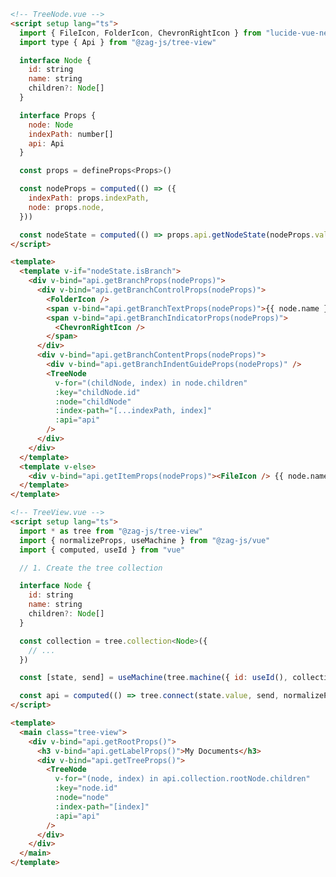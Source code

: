```html
<!-- TreeNode.vue -->
<script setup lang="ts">
  import { FileIcon, FolderIcon, ChevronRightIcon } from "lucide-vue-next"
  import type { Api } from "@zag-js/tree-view"

  interface Node {
    id: string
    name: string
    children?: Node[]
  }

  interface Props {
    node: Node
    indexPath: number[]
    api: Api
  }

  const props = defineProps<Props>()

  const nodeProps = computed(() => ({
    indexPath: props.indexPath,
    node: props.node,
  }))

  const nodeState = computed(() => props.api.getNodeState(nodeProps.value))
</script>

<template>
  <template v-if="nodeState.isBranch">
    <div v-bind="api.getBranchProps(nodeProps)">
      <div v-bind="api.getBranchControlProps(nodeProps)">
        <FolderIcon />
        <span v-bind="api.getBranchTextProps(nodeProps)">{{ node.name }}</span>
        <span v-bind="api.getBranchIndicatorProps(nodeProps)">
          <ChevronRightIcon />
        </span>
      </div>
      <div v-bind="api.getBranchContentProps(nodeProps)">
        <div v-bind="api.getBranchIndentGuideProps(nodeProps)" />
        <TreeNode
          v-for="(childNode, index) in node.children"
          :key="childNode.id"
          :node="childNode"
          :index-path="[...indexPath, index]"
          :api="api"
        />
      </div>
    </div>
  </template>
  <template v-else>
    <div v-bind="api.getItemProps(nodeProps)"><FileIcon /> {{ node.name }}</div>
  </template>
</template>
```

```html
<!-- TreeView.vue -->
<script setup lang="ts">
  import * as tree from "@zag-js/tree-view"
  import { normalizeProps, useMachine } from "@zag-js/vue"
  import { computed, useId } from "vue"

  // 1. Create the tree collection

  interface Node {
    id: string
    name: string
    children?: Node[]
  }

  const collection = tree.collection<Node>({
    // ...
  })

  const [state, send] = useMachine(tree.machine({ id: useId(), collection }))

  const api = computed(() => tree.connect(state.value, send, normalizeProps))
</script>

<template>
  <main class="tree-view">
    <div v-bind="api.getRootProps()">
      <h3 v-bind="api.getLabelProps()">My Documents</h3>
      <div v-bind="api.getTreeProps()">
        <TreeNode
          v-for="(node, index) in api.collection.rootNode.children"
          :key="node.id"
          :node="node"
          :index-path="[index]"
          :api="api"
        />
      </div>
    </div>
  </main>
</template>
```
